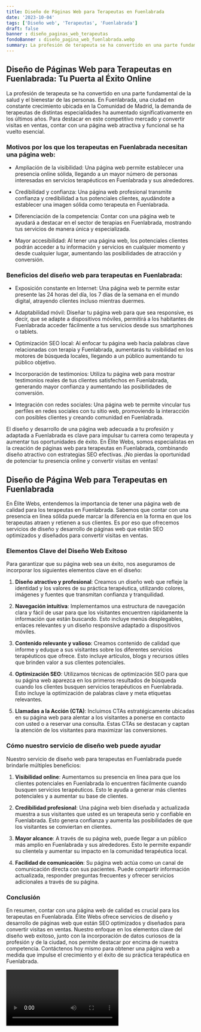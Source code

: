 ```yaml
---
title: Diseño de Páginas Web para Terapeutas en Fuenlabrada
date: '2023-10-04'
tags: ['Diseño web', 'Terapeutas', 'Fuenlabrada']
draft: false
banner : diseño_paginas_web_terapeutas
fondoBanner : diseño_pagina_web_fuenlabrada.webp
summary: La profesión de terapeuta se ha convertido en una parte fundamental de la salud y el bienestar de las personas. En Fuenlabrada, una ciudad en constante crecimiento ubicada en la Comunidad de Madrid, la demanda de terapeutas de distintas especialidades ha aumentado significativamente en los últimos años. Para destacar en este competitivo mercado y convertir visitas en ventas, contar con una página web atractiva y funcional se ha vuelto esencial.
---
```


## Diseño de Páginas Web para Terapeutas en Fuenlabrada: Tu Puerta al Éxito Online

La profesión de terapeuta se ha convertido en una parte fundamental de la salud y el bienestar de las personas. En Fuenlabrada, una ciudad en constante crecimiento ubicada en la Comunidad de Madrid, la demanda de terapeutas de distintas especialidades ha aumentado significativamente en los últimos años. Para destacar en este competitivo mercado y convertir visitas en ventas, contar con una página web atractiva y funcional se ha vuelto esencial.

### Motivos por los que los terapeutas en Fuenlabrada necesitan una página web:

- Ampliación de la visibilidad: Una página web permite establecer una presencia online sólida, llegando a un mayor número de personas interesadas en servicios terapéuticos en Fuenlabrada y sus alrededores.

- Credibilidad y confianza: Una página web profesional transmite confianza y credibilidad a tus potenciales clientes, ayudándote a establecer una imagen sólida como terapeuta en Fuenlabrada.

- Diferenciación de la competencia: Contar con una página web te ayudará a destacar en el sector de terapias en Fuenlabrada, mostrando tus servicios de manera única y especializada.

- Mayor accesibilidad: Al tener una página web, los potenciales clientes podrán acceder a tu información y servicios en cualquier momento y desde cualquier lugar, aumentando las posibilidades de atracción y conversión.

### Beneficios del diseño web para terapeutas en Fuenlabrada:

- Exposición constante en Internet: Una página web te permite estar presente las 24 horas del día, los 7 días de la semana en el mundo digital, atrayendo clientes incluso mientras duermes.

- Adaptabilidad móvil: Diseñar tu página web para que sea responsive, es decir, que se adapte a dispositivos móviles, permitirá a los habitantes de Fuenlabrada acceder fácilmente a tus servicios desde sus smartphones o tablets.

- Optimización SEO local: Al enfocar tu página web hacia palabras clave relacionadas con terapia y Fuenlabrada, aumentarás tu visibilidad en los motores de búsqueda locales, llegando a un público aumentando tu público objetivo.

- Incorporación de testimonios: Utiliza tu página web para mostrar testimonios reales de tus clientes satisfechos en Fuenlabrada, generando mayor confianza y aumentando las posibilidades de conversión.

- Integración con redes sociales: Una página web te permite vincular tus perfiles en redes sociales con tu sitio web, promoviendo la interacción con posibles clientes y creando comunidad en Fuenlabrada.

El diseño y desarrollo de una página web adecuada a tu profesión y adaptada a Fuenlabrada es clave para impulsar tu carrera como terapeuta y aumentar tus oportunidades de éxito. En Élite Webs, somos especialistas en la creación de páginas web para terapeutas en Fuenlabrada, combinando diseño atractivo con estrategias SEO efectivas. ¡No pierdas la oportunidad de potenciar tu presencia online y convertir visitas en ventas!

<GifSeo />

<Cta />

## Diseño de Página Web para Terapeutas en Fuenlabrada

En Élite Webs, entendemos la importancia de tener una página web de calidad para los terapeutas en Fuenlabrada. Sabemos que contar con una presencia en línea sólida puede marcar la diferencia en la forma en que los terapeutas atraen y retienen a sus clientes. Es por eso que ofrecemos servicios de diseño y desarrollo de páginas web que están SEO optimizados y diseñados para convertir visitas en ventas.

### Elementos Clave del Diseño Web Exitoso

Para garantizar que su página web sea un éxito, nos aseguramos de incorporar los siguientes elementos clave en el diseño:

1. **Diseño atractivo y profesional**: Creamos un diseño web que refleje la identidad y los valores de su práctica terapéutica, utilizando colores, imágenes y fuentes que transmitan confianza y tranquilidad.

2. **Navegación intuitiva**: Implementamos una estructura de navegación clara y fácil de usar para que los visitantes encuentren rápidamente la información que están buscando. Esto incluye menús desplegables, enlaces relevantes y un diseño responsive adaptado a dispositivos móviles.

3. **Contenido relevante y valioso**: Creamos contenido de calidad que informe y eduque a sus visitantes sobre los diferentes servicios terapéuticos que ofrece. Esto incluye artículos, blogs y recursos útiles que brinden valor a sus clientes potenciales.

4. **Optimización SEO**: Utilizamos técnicas de optimización SEO para que su página web aparezca en los primeros resultados de búsqueda cuando los clientes busquen servicios terapéuticos en Fuenlabrada. Esto incluye la optimización de palabras clave y meta etiquetas relevantes.

5. **Llamadas a la Acción (CTA)**: Incluimos CTAs estratégicamente ubicadas en su página web para alentar a los visitantes a ponerse en contacto con usted o a reservar una consulta. Estas CTAs se destacan y captan la atención de los visitantes para maximizar las conversiones.

### Cómo nuestro servicio de diseño web puede ayudar

Nuestro servicio de diseño web para terapeutas en Fuenlabrada puede brindarle múltiples beneficios:

1. **Visibilidad online**: Aumentamos su presencia en línea para que los clientes potenciales en Fuenlabrada lo encuentren fácilmente cuando busquen servicios terapéuticos. Esto le ayuda a generar más clientes potenciales y a aumentar su base de clientes.

2. **Credibilidad profesional**: Una página web bien diseñada y actualizada muestra a sus visitantes que usted es un terapeuta serio y confiable en Fuenlabrada. Esto genera confianza y aumenta las posibilidades de que los visitantes se conviertan en clientes.

3. **Mayor alcance**: A través de su página web, puede llegar a un público más amplio en Fuenlabrada y sus alrededores. Esto le permite expandir su clientela y aumentar su impacto en la comunidad terapéutica local.

4. **Facilidad de comunicación**: Su página web actúa como un canal de comunicación directa con sus pacientes. Puede compartir información actualizada, responder preguntas frecuentes y ofrecer servicios adicionales a través de su página.

### Conclusión

En resumen, contar con una página web de calidad es crucial para los terapeutas en Fuenlabrada. Élite Webs ofrece servicios de diseño y desarrollo de páginas web que están SEO optimizados y diseñados para convertir visitas en ventas. Nuestro enfoque en los elementos clave del diseño web exitoso, junto con la incorporación de datos curiosos de la profesión y de la ciudad, nos permite destacar por encima de nuestra competencia. Contáctenos hoy mismo para obtener una página web a medida que impulse el crecimiento y el éxito de su práctica terapéutica en Fuenlabrada.

<Video />

<CtaBot job='Terapeutas' city='Fuenlabrada'/>

<Gmaps query='Fuenlabrada+españa+maps' />